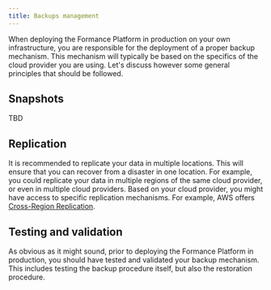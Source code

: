 ```yaml
---
title: Backups management
---
```


When deploying the Formance Platform in production on your own infrastructure, you are responsible for the deployment of a proper backup mechanism. This mechanism will typically be based on the specifics of the cloud provider you are using. Let's discuss however some general principles that should be followed.

## Snapshots

TBD

## Replication

It is recommended to replicate your data in multiple locations. This will ensure that you can recover from a disaster in one location. For example, you could replicate your data in multiple regions of the same cloud provider, or even in multiple cloud providers. Based on your cloud provider, you might have access to specific replication mechanisms. For example, AWS offers [Cross-Region Replication](https://docs.aws.amazon.com/aws-backup/latest/devguide/cross-region-backup.html).

## Testing and validation

As obvious as it might sound, prior to deploying the Formance Platform in production, you should have tested and validated your backup mechanism. This includes testing the backup procedure itself, but also the restoration procedure.